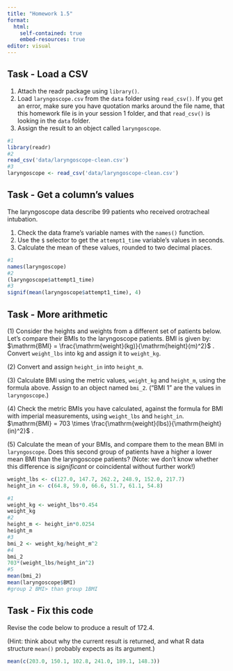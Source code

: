 ```yaml
---
title: "Homework 1.5"
format: 
  html: 
    self-contained: true
    embed-resources: true
editor: visual
---
```


## Task - Load a CSV

1.  Attach the readr package using `library()`.
2.  Load `laryngoscope.csv` from the `data` folder using `read_csv()`. If you get an error, make sure you have quotation marks around the file name, that this homework file is in your session 1 folder, and that `read_csv()` is looking in the `data` folder.
3.  Assign the result to an object called `laryngoscope`.

```r
#1
library(readr)
#2
read_csv('data/laryngoscope-clean.csv')
#3
laryngoscope <- read_csv('data/laryngoscope-clean.csv')
```

## Task - Get a column's values

The laryngoscope data describe 99 patients who received orotracheal intubation.

1.  Check the data frame's variable names with the `names()` function.
2.  Use the `$` selector to get the `attempt1_time` variable's values in seconds.
3.  Calculate the mean of these values, rounded to two decimal places.

```r
#1
names(laryngoscope)
#2
(laryngoscope$attempt1_time)
#3
signif(mean(laryngoscope$attempt1_time), 4)
```

## Task - More arithmetic

\(1\) Consider the heights and weights from a different set of patients below. Let's compare their BMIs to the laryngoscope patients. BMI is given by: $\mathrm{BMI} = \frac{\mathrm{weight}(kg)}{\mathrm{height}(m)^2}$ . Convert `weight_lbs` into kg and assign it to `weight_kg`.

\(2\) Convert and assign `height_in` into `height_m`.

\(3\) Calculate BMI using the metric values, `weight_kg` and `height_m`, using the formula above. Assign to an object named `bmi_2`. ("BMI 1" are the values in `laryngoscope`.)

\(4\) Check the metric BMIs you have calculated, against the formula for BMI with imperial measurements, using `weight_lbs` and `height_in`. $\mathrm{BMI} = 703 \times \frac{\mathrm{weight}(lbs)}{\mathrm{height}(in)^2}$ .

\(5\) Calculate the mean of your BMIs, and compare them to the mean BMI in `laryngoscope`. Does this second group of patients have a higher a lower mean BMI than the laryngoscope patients? (Note: we don't know whether this difference is *significant* or coincidental without further work!)

```r
weight_lbs <- c(127.0, 147.7, 262.2, 248.9, 152.0, 217.7)
height_in <- c(64.8, 59.0, 66.6, 51.7, 61.1, 54.8)

#1
weight_kg <- weight_lbs*0.454
weight_kg
#2
height_m <- height_in*0.0254
height_m
#3
bmi_2 <- weight_kg/height_m^2
#4
bmi_2
703*(weight_lbs/height_in^2)
#5
mean(bmi_2)
mean(laryngoscope$BMI)
#group 2 BMI> than group 1BMI
```

## Task - Fix this code

Revise the code below to produce a result of 172.4.

(Hint: think about why the current result is returned, and what R data structure `mean()` probably expects as its argument.)

```r
mean(c(203.0, 150.1, 102.8, 241.0, 189.1, 148.3))

```
